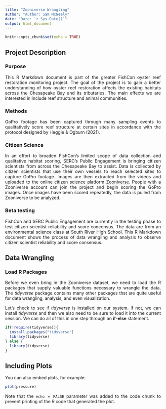 ```yaml
---
title: "Zooniverse Wrangling"
author: "Author: Sam McNeely"
date: "Date: `r Sys.Date()`"
output: html_document
---
```

<style>
body {
text-align: justify}
</style>

```r
knitr::opts_chunk$set(echo = TRUE)
```

## **Project Description**

### Purpose

This R Markdown document is part of the greater FishCon oyster reef restoration monitoring project. The goal of the project is to gain a better understanding of how oyster reef restoration affects the existing habitats across the Chesapeake Bay and its tributaries. The main effects we are interested in include reef structure and animal communities. 

### Methods

GoPro footage has been captured through many sampling events to qualitatively score reef structure at certain sites in accordance with the protocol designed by Heggie & Ogburn (2021).

### Citizen Science

In an effort to broaden FishCon's limited scope of data collection and qualitative habitat scoring, SERC's Public Engagement is bringing citizen scientists from across the Chesapeake Bay to assist. Data is collected by citizen scientists that use their own vessels to reach selected sites to capture GoPro footage. Images are then extracted from the videos and uploaded to the online citizen science platform [Zooniverse](https://www.zooniverse.org). People with a Zooniverse account can join the project and begin scoring the GoPro images. Once images have been scored repeatedly, the data is pulled from Zooniverse to be analyzed.

### Beta testing

FishCon and SERC Public Engagement are currently in the testing phase to test citizen scientist reliability and score concensus. The data are from an environmental science class at South River High School. This R Markdown document shows the process of data wrangling and analysis to observe citizen scientist reliability and score consensus.

## **Data Wrangling**

### Load R Packages

Before we even bring in the Zooniverse dataset, we need to load the R packages that supply valuable functions necessary to wrangle the data. The *tidyverse* package contains many other packages that are quite useful for data wrangling, analysis, and even visualization.

Let's check to see if *tidyverse* is installed on our system. If not, we can install *tidyverse* and then we also need to be sure to load it into the current session. We can do all of this in one step through an **if-else** statement.

```r
if(!require(tidyverse)){
  install.packages("tidyverse")
  library(tidyverse)
} else {
  library(tidyverse)
}
```




## Including Plots

You can also embed plots, for example:

```r
plot(pressure)
```

Note that the `echo = FALSE` parameter was added to the code chunk to prevent printing of the R code that generated the plot.
